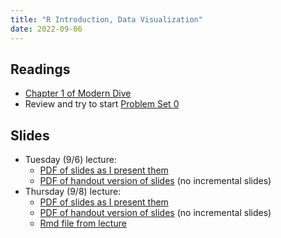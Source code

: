 ```yaml
---
title: "R Introduction, Data Visualization"
date: 2022-09-06
---
```



## Readings 

- [Chapter 1 of Modern Dive](https://moderndive.com/1-getting-started.html)
- Review and try to start [Problem Set 0](/assignments/00-problem-set.html)


## Slides

- Tuesday (9/6) lecture: 
  - [PDF of slides as I present them](/slides/02_rintro_data_viz.pdf)
  - [PDF of handout version of slides](/slides/02_rintro_data_viz_handout.pdf) (no incremental slides)
 
- Thursday (9/8) lecture:
  - [PDF of slides as I present them](/slides/03_data_viz.pdf)
  - [PDF of handout version of slides](/slides/03_data_viz_handout.pdf) (no incremental slides)
  - [Rmd file from lecture](/files/code/lecture-3.Rmd)
